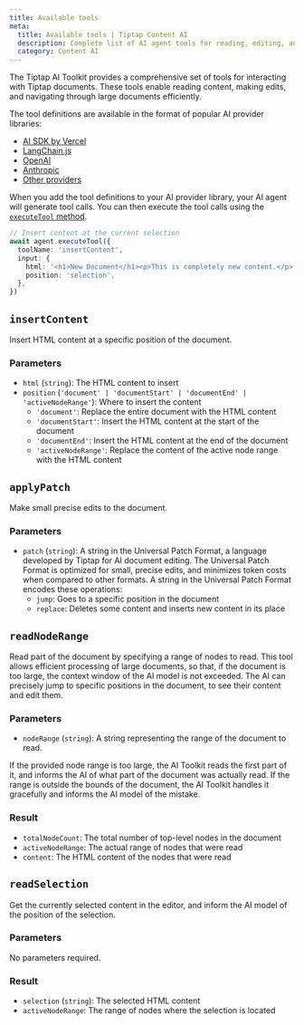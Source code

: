 ```yaml
---
title: Available tools
meta:
  title: Available tools | Tiptap Content AI
  description: Complete list of AI agent tools for reading, editing, and navigating document content.
  category: Content AI
---
```


The Tiptap AI Toolkit provides a comprehensive set of tools for interacting with Tiptap documents. These tools enable reading content, making edits, and navigating through large documents efficiently.

The tool definitions are available in the format of popular AI provider libraries:

- [AI SDK by Vercel](/content-ai/capabilities/ai-toolkit/tools/ai-sdk)
- [LangChain.js](/content-ai/capabilities/ai-toolkit/tools/langchain-js)
- [OpenAI](/content-ai/capabilities/ai-toolkit/tools/openai)
- [Anthropic](/content-ai/capabilities/ai-toolkit/tools/anthropic)
- [Other providers](/content-ai/capabilities/ai-toolkit/tools/other-providers)

When you add the tool definitions to your AI provider library, your AI agent will generate tool calls. You can then execute the tool calls using the [`executeTool` method](/content-ai/capabilities/ai-toolkit/primitives/execute-tool).

```ts
// Insert content at the current selection
await agent.executeTool({
  toolName: 'insertContent',
  input: {
    html: '<h1>New Document</h1><p>This is completely new content.</p>',
    position: 'selection',
  },
})
```

## `insertContent`

Insert HTML content at a specific position of the document.

### Parameters

- `html` (`string`): The HTML content to insert
- `position` (`'document' | 'documentStart' | 'documentEnd' | 'activeNodeRange'`): Where to insert the content
  - `'document'`: Replace the entire document with the HTML content
  - `'documentStart'`: Insert the HTML content at the start of the document
  - `'documentEnd'`: Insert the HTML content at the end of the document
  - `'activeNodeRange'`: Replace the content of the active node range with the HTML content

## `applyPatch`

Make small precise edits to the document.

### Parameters

- `patch` (`string`): A string in the Universal Patch Format, a language developed by Tiptap for AI document editing. The Universal Patch Format is optimized for small, precise edits, and minimizes token costs when compared to other formats. A string in the Universal Patch Format encodes these operations:
  - `jump`: Goes to a specific position in the document
  - `replace`: Deletes some content and inserts new content in its place

## `readNodeRange`

Read part of the document by specifying a range of nodes to read. This tool allows efficient processing of large documents, so that, if the document is too large, the context window of the AI model is not exceeded. The AI can precisely jump to specific positions in the document, to see their content and edit them.

### Parameters

- `nodeRange` (`string`): A string representing the range of the document to read.

If the provided node range is too large, the AI Toolkit reads the first part of it, and informs the AI of what part of the document was actually read. If the range is outside the bounds of the document, the AI Toolkit handles it gracefully and informs the AI model of the mistake.

### Result

- `totalNodeCount`: The total number of top-level nodes in the document
- `activeNodeRange`: The actual range of nodes that were read
- `content`: The HTML content of the nodes that were read

## `readSelection`

Get the currently selected content in the editor, and inform the AI model of the position of the selection.

### Parameters

No parameters required.

### Result

- `selection` (`string`): The selected HTML content
- `activeNodeRange`: The range of nodes where the selection is located
